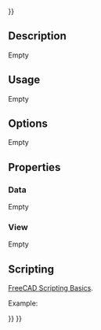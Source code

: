 <languages/>

<div class="mw-translate-fuzzy">
{{VeryImportantMessage|Questa è una funzionalità sperimentale. Vedere come [[Path_experimental/it|abilitare le funzioni sperimentali]]}}
</div>

{{UnfinishedDocu{{#translation:}}}}

{{Docnav
|[[CAM_Area|Area]]
|[[CAM_Tools|Tools]]
|[[CAM_Workbench|CAM]]
|IconL=CAM_Area.svg
|IconR=
|IconC=Workbench_CAM.svg
}}

{{GuiCommand
|Name=CAM Area Workplane
|MenuLocation=CAM → Area workplane
|Workbenches=[[CAM_Workbench|CAM]]
}}

==Description==

Empty

==Usage==

Empty

==Options==

Empty

==Properties==

===Data===

Empty

===View===

Empty

==Scripting==

{{Emphasis|See also:}} [[FreeCAD_Scripting_Basics|FreeCAD Scripting Basics]].

Example:

{{Code|code=
#Place code example here.
}}


{{Docnav
|[[CAM_Area|Area]]
|[[CAM_Tools|Tools]]
|[[CAM_Workbench|CAM]]
|IconL=CAM_Area.svg
|IconR=
|IconC=Workbench_CAM.svg
}}

{{CAM_Tools_navi{{#translation:}}}}
{{Userdocnavi{{#translation:}}}}